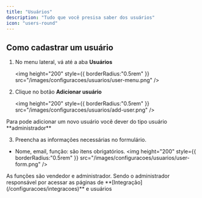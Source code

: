 ```yaml
---
title: "Usuários"
description: "Tudo que você presisa saber dos usuários"
icon: "users-round"
---
```


## Como cadastrar um usuário

1. No menu lateral, vá até a aba **Usuários**

   <img
     height="200"
     style={{ borderRadius:"0.5rem" }}
     src="/images/configuracoes/usuarios/user-menu.png"
   />
2. Clique no botão **Adicionar usuário**

   <img
     height="200"
     style={{ borderRadius:"0.5rem" }}
     src="/images/configuracoes/usuarios/add-user.png"
   />

<Warning>
Para pode adicionar um novo usuário você dever do tipo usuário **administrador**  
</Warning>

3. Preencha as informações necessárias no formulário.

- Nome, email, função: são itens obrigatórios.
   <img
     height="200"
     style={{ borderRadius:"0.5rem" }}
     src="/images/configuracoes/usuarios/user-form.png"
   />

<Info>
  As funções são vendedor e administrador. Sendo o administrador responsável por acessar as páginas de **[Integração](/configuracoes/integracoes)** e usuários
</Info>

